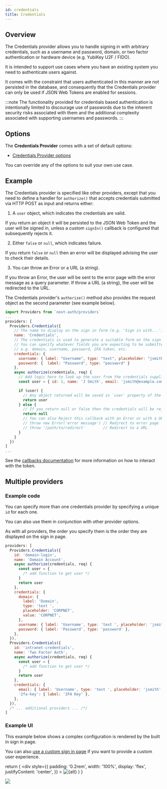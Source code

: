 ```yaml
---
id: credentials
title: Credentials
---
```


## Overview

The Credentials provider allows you to handle signing in with arbitrary credentials, such as a username and password, domain, or two factor authentication or hardware device (e.g. YubiKey U2F / FIDO).

It is intended to support use cases where you have an existing system you need to authenticate users against.

It comes with the constraint that users authenticated in this manner are not persisted in the database, and consequently that the Credentials provider can only be used if JSON Web Tokens are enabled for sessions.

:::note
The functionality provided for credentials based authentication is intentionally limited to discourage use of passwords due to the inherent security risks associated with them and the additional complexity associated with supporting usernames and passwords.
:::

## Options

The **Credentials Provider** comes with a set of default options:

- [Credentials Provider options](https://github.com/nextauthjs/next-auth/blob/main/src/providers/credentials.js)

You can override any of the options to suit your own use case.

## Example

The Credentials provider is specified like other providers, except that you need to define a handler for `authorize()` that accepts credentials submitted via HTTP POST as input and returns either:

1. A `user` object, which indicates the credentials are valid.

If you return an object it will be persisted to the JSON Web Token and the user will be signed in, unless a custom `signIn()` callback is configured that subsequently rejects it.

2. Either `false` or `null`, which indicates failure.

If you return `false` or `null` then an error will be displayed advising the user to check their details.

3. You can throw an Error or a URL (a string).

If you throw an Error, the user will be sent to the error page with the error message as a query parameter. If throw a URL (a string), the user will be redirected to the URL.

The Credentials provider's `authorize()` method also provides the request object as the second parameter (see example below).

```js title="pages/api/auth/[...nextauth].js"
import Providers from `next-auth/providers`
...
providers: [
  Providers.Credentials({
    // The name to display on the sign in form (e.g. 'Sign in with...')
    name: 'Credentials',
    // The credentials is used to generate a suitable form on the sign in page.
    // You can specify whatever fields you are expecting to be submitted.
    // e.g. domain, username, password, 2FA token, etc.
    credentials: {
      username: { label: "Username", type: "text", placeholder: "jsmith" },
      password: {  label: "Password", type: "password" }
    },
    async authorize(credentials, req) {
      // Add logic here to look up the user from the credentials supplied
      const user = { id: 1, name: 'J Smith', email: 'jsmith@example.com' }

      if (user) {
        // Any object returned will be saved in `user` property of the JWT
        return user
      } else {
        // If you return null or false then the credentials will be rejected
        return null
        // You can also Reject this callback with an Error or with a URL:
        // throw new Error('error message') // Redirect to error page
        // throw '/path/to/redirect'        // Redirect to a URL
      }
    }
  })
]
...
```

See the [callbacks documentation](/configuration/callbacks) for more information on how to interact with the token.

## Multiple providers

### Example code

You can specify more than one credentials provider by specifying a unique `id` for each one.

You can also use them in conjunction with other provider options.

As with all providers, the order you specify them is the order they are displayed on the sign in page.

```js
providers: [
  Providers.Credentials({
    id: 'domain-login',
    name: 'Domain Account',
    async authorize(credentials, req) {
      const user = {
        /* add function to get user */
      }
      return user
    },
    credentials: {
      domain: {
        label: 'Domain',
        type: 'text ',
        placeholder: 'CORPNET',
        value: 'CORPNET',
      },
      username: { label: 'Username', type: 'text ', placeholder: 'jsmith' },
      password: { label: 'Password', type: 'password' },
    },
  }),
  Providers.Credentials({
    id: 'intranet-credentials',
    name: 'Two Factor Auth',
    async authorize(credentials, req) {
      const user = {
        /* add function to get user */
      }
      return user
    },
    credentials: {
      email: { label: 'Username', type: 'text ', placeholder: 'jsmith' },
      '2fa-key': { label: '2FA Key' },
    },
  }),
  /* ... additional providers ... /*/
]
```

### Example UI

This example below shows a complex configuration is rendered by the built in sign in page.

You can also [use a custom sign in page](/configuration/pages#credentials-sign-in) if you want to provide a custom user experience.

  return (
    <div
      style={{
        padding: '0.2rem',
        width: '100%',
        display: 'flex',
        justifyContent: 'center',
      }}
    >
      <img alt={alt} src={src} />
    </div>
  )
}

<Image src="/img/signin-complex.png" />
